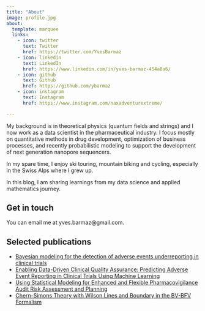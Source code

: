 ```yaml
---
title: "About"
image: profile.jpg
about:
  template: marquee
  links:
    - icon: twitter
      text: Twitter
      href: https://twitter.com/YvesBarmaz
    - icon: linkedin
      text: LinkedIn
      href: https://www.linkedin.com/in/yves-barmaz-454a8a6/
    - icon: github
      text: Github
      href: https://github.com/ybarmaz
    - icon: instagram
      text: Instagram
      href: https://www.instagram.com/naxadventurextreme/

---
```


My background is in theoretical physics (quantum fields and strings) and I now work as a data scientist in the pharmaceutical industry. I focus mostly on quantitative methods in drug development, optimization of business processes, and recently probabilistic modeling to support the development of next generation nanopore sequencers.

In my spare time, I enjoy ski touring, mountain biking and cycling, especially in the Swiss Alps where I grew up.

In this blog, I am sharing learnings from my data science and applied mathematics journey.
  
## Get in touch
You can email me at yves.barmaz@gmail.com.

## Selected publications
- [Bayesian modeling for the detection of adverse events underreporting in clinical trials](https://link.springer.com/article/10.1007/s40264-021-01094-8)
- [Enabling Data-Driven Clinical Quality Assurance: Predicting Adverse Event Reporting in Clinical Trials Using Machine Learning](https://link.springer.com/article/10.1007/s40264-019-00831-4)
- [Using Statistical Modeling for Enhanced and Flexible Pharmacovigilance Audit Risk Assessment and Planning](https://link.springer.com/article/10.1007/s43441-020-00205-4)
- [Chern-Simons Theory with Wilson Lines and Boundary in the BV-BFV Formalism](https://www.sciencedirect.com/science/article/pii/S0393044013000132)
